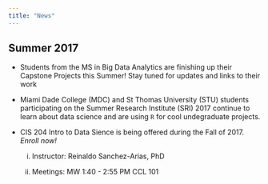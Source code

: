 ```yaml
---
title: "News"
---
```


## Summer 2017

- Students from the MS in Big Data Analytics are finishing up their Capstone Projects this Summer! Stay tuned for updates and links to their work

- Miami Dade College (MDC) and St Thomas University (STU) students participating on the Summer Research Institute (SRI) 2017 continue to learn about data science and are using `R` for cool undegraduate projects. 


- CIS 204 Intro to Data Sience is being offered during the Fall of 2017. _Enroll now!_

  (i) Instructor: Reinaldo Sanchez-Arias, PhD
  
  (ii) Meetings: MW 1:40 - 2:55 PM CCL 101